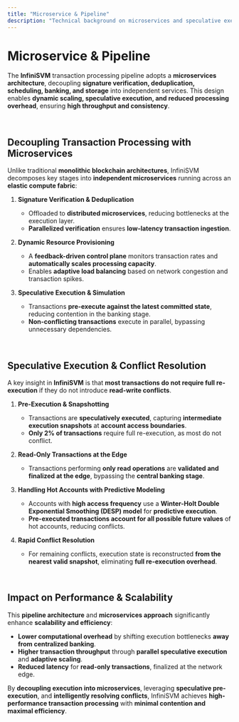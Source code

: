 ```yaml
---
title: "Microservice & Pipeline"
description: "Technical background on microservices and speculative execution in SOLAYER CHAIN."
---
```


# Microservice & Pipeline

The **InfiniSVM** transaction processing pipeline adopts a **microservices architecture**, decoupling **signature verification, deduplication, scheduling, banking, and storage** into independent services. This design enables **dynamic scaling, speculative execution, and reduced processing overhead**, ensuring **high throughput and consistency**.

<br />

## **Decoupling Transaction Processing with Microservices**

Unlike traditional **monolithic blockchain architectures**, InfiniSVM decomposes key stages into **independent microservices** running across an **elastic compute fabric**:

1. **Signature Verification & Deduplication**  
   - Offloaded to **distributed microservices**, reducing bottlenecks at the execution layer.  
   - **Parallelized verification** ensures **low-latency transaction ingestion**.

2. **Dynamic Resource Provisioning**  
   - A **feedback-driven control plane** monitors transaction rates and **automatically scales processing capacity**.  
   - Enables **adaptive load balancing** based on network congestion and transaction spikes.

3. **Speculative Execution & Simulation**  
   - Transactions **pre-execute against the latest committed state**, reducing contention in the banking stage.  
   - **Non-conflicting transactions** execute in parallel, bypassing unnecessary dependencies.

<br />

## **Speculative Execution & Conflict Resolution**

A key insight in **InfiniSVM** is that **most transactions do not require full re-execution** if they do not introduce **read-write conflicts**. 

1. **Pre-Execution & Snapshotting**
   - Transactions are **speculatively executed**, capturing **intermediate execution snapshots** at **account access boundaries**.
   - **Only 2% of transactions** require full re-execution, as most do not conflict.

2. **Read-Only Transactions at the Edge**
   - Transactions performing **only read operations** are **validated and finalized at the edge**, bypassing the **central banking stage**.

3. **Handling Hot Accounts with Predictive Modeling**
   - Accounts with **high access frequency** use a **Winter-Holt Double Exponential Smoothing (DESP) model** for **predictive execution**.  
   - **Pre-executed transactions account for all possible future values** of hot accounts, reducing conflicts.

4. **Rapid Conflict Resolution**
   - For remaining conflicts, execution state is reconstructed **from the nearest valid snapshot**, eliminating **full re-execution overhead**.

<br />

## **Impact on Performance & Scalability**

This **pipeline architecture** and **microservices approach** significantly enhance **scalability and efficiency**:

- **Lower computational overhead** by shifting execution bottlenecks **away from centralized banking**.  
- **Higher transaction throughput** through **parallel speculative execution** and **adaptive scaling**.  
- **Reduced latency** for **read-only transactions**, finalized at the network edge.

By **decoupling execution into microservices**, leveraging **speculative pre-execution**, and **intelligently resolving conflicts**, InfiniSVM achieves **high-performance transaction processing** with **minimal contention and maximal efficiency**.

